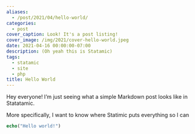 ```yaml
---
aliases:
  - /post/2021/04/hello-world/
categories:
  - post
cover_caption: Look! It's a post listing!
cover_image: /img/2021/cover-hello-world.jpeg
date: 2021-04-16 00:00:00-07:00
description: (Oh yeah this is Statamic)
tags:
  - statamic
  - site
  - php
title: Hello World
---
```


Hey everyone!  I’m just seeing what a simple Markdown post looks like in
Statatamic.

More specifically, I want to know where Statimic puts everything so I can

``` php
echo("Hello world!")
```
